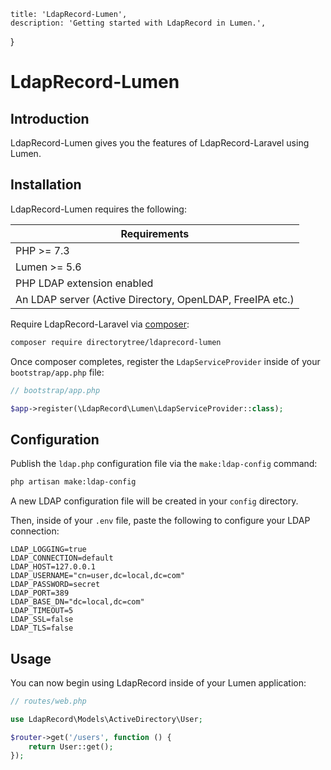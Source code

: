     title: 'LdapRecord-Lumen',
    description: 'Getting started with LdapRecord in Lumen.',
}

# LdapRecord-Lumen

## Introduction

LdapRecord-Lumen gives you the features of LdapRecord-Laravel using Lumen.

## Installation

LdapRecord-Lumen requires the following:

| Requirements                                              |
| --------------------------------------------------------- |
| PHP >= 7.3                                                |
| Lumen >= 5.6                                              |
| PHP LDAP extension enabled                                |
| An LDAP server (Active Directory, OpenLDAP, FreeIPA etc.) |

Require LdapRecord-Laravel via [composer](https://getcomposer.org/):

```bash
composer require directorytree/ldaprecord-lumen
```

Once composer completes, register the `LdapServiceProvider` inside of your `bootstrap/app.php` file:

```php
// bootstrap/app.php

$app->register(\LdapRecord\Lumen\LdapServiceProvider::class);
```

## Configuration

Publish the `ldap.php` configuration file via the `make:ldap-config` command:

```bash
php artisan make:ldap-config
```

A new LDAP configuration file will be created in your `config` directory.

Then, inside of your `.env` file, paste the following to configure your LDAP connection:

```text
LDAP_LOGGING=true
LDAP_CONNECTION=default
LDAP_HOST=127.0.0.1
LDAP_USERNAME="cn=user,dc=local,dc=com"
LDAP_PASSWORD=secret
LDAP_PORT=389
LDAP_BASE_DN="dc=local,dc=com"
LDAP_TIMEOUT=5
LDAP_SSL=false
LDAP_TLS=false
```

## Usage

You can now begin using LdapRecord inside of your Lumen application:

```php
// routes/web.php

use LdapRecord\Models\ActiveDirectory\User;

$router->get('/users', function () {
    return User::get();
});
```
